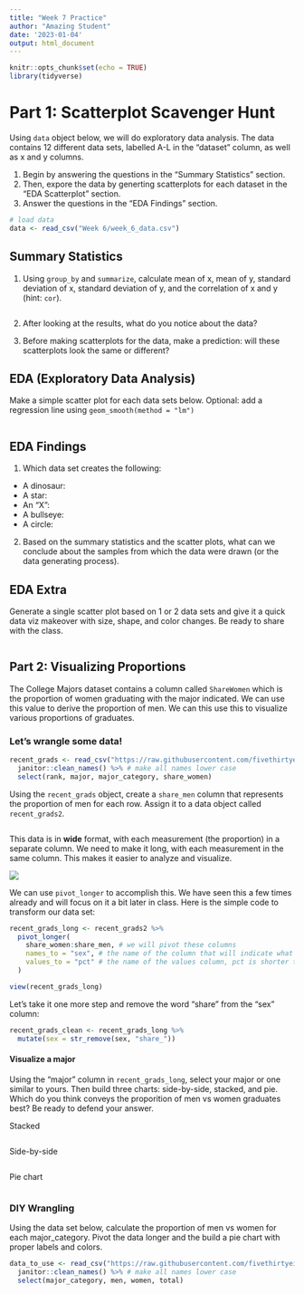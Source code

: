 ```yaml
---
title: "Week 7 Practice"
author: "Amazing Student"
date: '2023-01-04'
output: html_document
---
```


```r
knitr::opts_chunk$set(echo = TRUE)
library(tidyverse)


```

# Part 1: Scatterplot Scavenger Hunt

Using  `data` object below, we will do exploratory data analysis. The data contains 12 different data sets, labelled A-L in the "dataset" column, as well as x and y columns. 

1. Begin by answering the questions in the "Summary Statistics" section. 
2. Then, expore the data by generting scatterplots for each dataset in the "EDA Scatterplot" section.
3. Answer the questions in the "EDA Findings" section.

```r
# load data
data <- read_csv("Week 6/week_6_data.csv")
```

## Summary Statistics

1. Using `group_by` and `summarize`, calculate mean of x, mean of y, standard deviation of x, standard deviation of y, and the correlation of x and y (hint: `cor`). 

```r


```

2. After looking at the results, what do you notice about the data?

3. Before making scatterplots for the data, make a prediction: will these scatterplots look the same or different?

## EDA (Exploratory Data Analysis)

Make a simple scatter plot for each data sets below. Optional: add a regression line using `geom_smooth(method = "lm")`

```r

```




## EDA Findings

1. Which data set creates the following:

- A dinosaur:
- A star:
- An "X":
- A bullseye:
- A circle:

2. Based on the summary statistics and the scatter plots, what can we conclude about the samples from which the data were drawn (or the data generating process).

## EDA Extra

Generate a single scatter plot based on 1 or 2 data sets and give it a quick data viz makeover with size, shape, and color changes. Be ready to share with the class.

```r

```



## Part 2: Visualizing Proportions

The College Majors dataset contains a column called `ShareWomen` which is the proportion of women graduating with the major indicated. We can use this value to derive the proportion of men. We can this use this to visualize various proportions of graduates.

### Let's wrangle some data!

```r
recent_grads <- read_csv("https://raw.githubusercontent.com/fivethirtyeight/data/master/college-majors/recent-grads.csv") %>%
  janitor::clean_names() %>% # make all names lower case
  select(rank, major, major_category, share_women)
```

Using the `recent_grads` object, create a `share_men` column that represents the proportion of men for each row. Assign it to a data object called `recent_grads2`.

```r

```


This data is in **wide** format, with each measurement (the proportion) in a separate column. We need to make it long, with each measurement in the same column. This makes it easier to analyze and visualize. 

![](https://www.statology.org/wp-content/uploads/2021/12/wideLong1-1.png)

We can use `pivot_longer` to accomplish this. We have seen this a few times already and will focus on it a bit later in class. Here is the simple code to transform our data set:

```r
recent_grads_long <- recent_grads2 %>%
  pivot_longer(
    share_women:share_men, # we will pivot these columns
    names_to = "sex", # the name of the column that will indicate what these numbers refer to
    values_to = "pct" # the name of the values column, pct is shorter than proporition!
  )

view(recent_grads_long)
```

Let's take it one more step and remove the word "share" from the "sex" column:

```r
recent_grads_clean <- recent_grads_long %>%
  mutate(sex = str_remove(sex, "share_"))
```


#### Visualize a major

Using the "major" column in `recent_grads_long`, select your major or one similar to yours. Then build three charts: side-by-side, stacked, and pie. Which do you think conveys the proporition of men vs women graduates best? Be ready to defend your answer.



Stacked

```r

```

Side-by-side

```r

```

Pie chart
```r

```

### DIY Wrangling

Using the data set below, calculate the proportion of men vs women for each major_category. Pivot the data longer and the build a pie chart with proper labels and colors.

```r
data_to_use <- read_csv("https://raw.githubusercontent.com/fivethirtyeight/data/master/college-majors/recent-grads.csv") %>%
  janitor::clean_names() %>% # make all names lower case
  select(major_category, men, women, total)
```

```r

```

